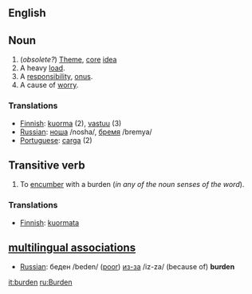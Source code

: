 ==English==

==Noun==

# (''obsolete?'') [[Theme]], [[core]] [[idea]]
# A heavy [[load]].
# A [[responsibility]], [[onus]].
# A cause of [[worry]].

===Translations===
*[[Finnish]]: [[kuorma]] (2), [[vastuu]] (3) 
*[[Russian]]: [[:ru:ноша|ноша]] /nosha/, [[:ru:бремя|бремя]] /bremya/
*[[Portuguese]]: [[carga]] (2)

==Transitive verb==

# To [[encumber]] with a burden (''in any of the noun senses of the word'').

===Translations===
*[[Finnish]]: [[kuormata]]

==[[multilingual associations]]==
*[[Russian]]: беден /beden/ ([[poor]]) [[:ru:из-за|из-за]] /iz-za/ (because of) '''burden'''

[[it:burden]]
[[ru:Burden]]